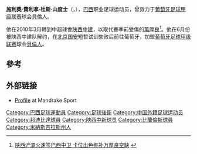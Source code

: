 {{Infobox football biography
|          playername =施利奧
| image = Célio Ferreira dos Santos (2017).jpg
| caption = 2017年
|            fullname = Célio Ferreira dos Santos
|         dateofbirth = {{birth date and age|1987|7|20|df=yes}}
|         cityofbirth = [[米納斯吉拉斯|米納斯吉拉斯]]
|      countryofbirth = [[巴西|巴西]]
|              height = {{height|m=1.89}}
|            position = [[後衛_(足球)|後衛]]
|         currentclub = [[蒙通联足球俱乐部|蒙通联]]
|          clubnumber = 29
|          youthyears = 2004－05
|          youthclubs = URT-MG
|               years = 2006<br/>2006－08<br/>2009<br/>2009<br/>2009<br/>2010<br/>2010－11
|               clubs ={{tsl|en|Ferroviário Atlético Clube||費羅維里亞}}<br/>[[邦迪比達|邦迪比達]]<br/>{{tsl|en|Cascavel Clube Recreativo||卡斯卡維}}<br/>→ [[邦迪比達|邦迪比達]] (借用)<br/>{{tsl|en|Vila Aurora||阿圭亞}}<br/>[[陕西中建|陕西中建]]<br/>[[貝倫人足球俱樂部|貝倫人]]
|         caps(goals) ={{0}}? (?)<br/>{{0}}? (?)<br/>{{0}}? (?)<br/>{{0}}? (?)<br/>{{0}}6 (0)<br/>{{0}}? (?)
|       nationalyears =
|        nationalteam =
| nationalcaps(goals) =
|            pcupdate =12:02, 24 march 2010 (UTC)
|            ntupdate =
}}
'''施利奧·費利拿·杜斯·山度士'''（{{lang-pt|'''Célio Ferreira dos Santos'''}}，{{bd|1987年|7月20日|||catIdx=}}），[[巴西|巴西]]职业足球运动员，曾效力于[[葡萄牙足球甲级联赛|葡萄牙足球甲级联赛]]球会[[貝倫人足球俱樂部|貝倫人]]。

他在2010年3月轉到中超球會[[陕西中建|陕西中建]]，以取代賽季前受傷的[[萬厚良|萬厚良]]<ref>[http://post.tom.com/s/8A000A4D2225.html 陕西浐灞火速签巴西中卫 卡位出色弥补万厚良空缺] {{webarchive|url=https://web.archive.org/web/20110717070710/http://post.tom.com/s/8A000A4D2225.html |date=2011-07-17 }} {{zh icon}}</ref>。他在6月份被陕西中建队解约，在[[北京国安|北京国安]]短暂试训失败后前往葡萄牙，加盟[[葡萄牙足球甲级联赛|葡萄牙足球甲级联赛]]球会[[貝倫人足球俱樂部|貝倫人]]。

== 參考 ==
{{reflist}}

== 外部链接 ==
* [https://web.archive.org/web/20100407104544/http://www.mandrakesport.com.br/celio-vitae.htm Profile] at Mandrake Sport {{pt icon}}

{{2010年陝西滻灞名單}}

{{Authority control}}
{{DEFAULTSORT:Ferreira Dos Santos, Celio}}
[[Category:巴西足球運動員|Category:巴西足球運動員]]
[[Category:足球後衛|Category:足球後衛]]
[[Category:中国外籍足球运动员|Category:中国外籍足球运动员]]
[[Category:邦迪比達球員|Category:邦迪比達球員]]
[[Category:陕西中新球员|Category:陕西中新球员]]
[[Category:比蘭倫斯球員|Category:比蘭倫斯球員]]
[[Category:米納斯吉拉斯州人|Category:米納斯吉拉斯州人]]